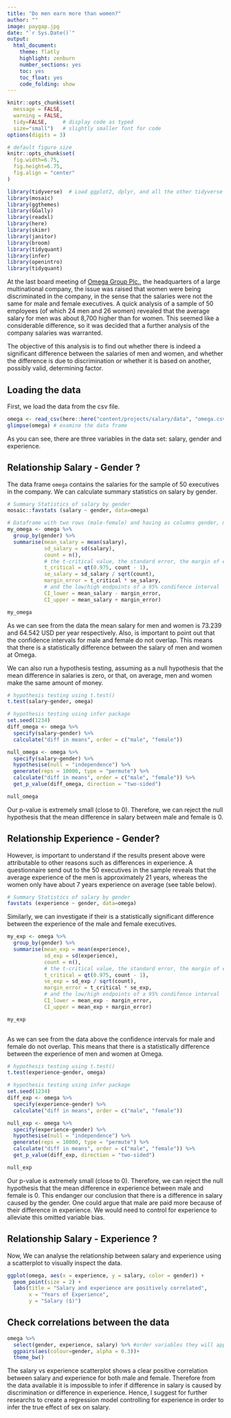```yaml
---
title: "Do men earn more than women?"
author: ""
image: paygap.jpg
date: "`r Sys.Date()`"
output:
  html_document:
    theme: flatly
    highlight: zenburn
    number_sections: yes
    toc: yes
    toc_float: yes
    code_folding: show
---
```



```r
knitr::opts_chunk$set(
  message = FALSE, 
  warning = FALSE, 
  tidy=FALSE,     # display code as typed
  size="small")   # slightly smaller font for code
options(digits = 3)

# default figure size
knitr::opts_chunk$set(
  fig.width=6.75, 
  fig.height=6.75,
  fig.align = "center"
)
```


```r
library(tidyverse)  # Load ggplot2, dplyr, and all the other tidyverse packages
library(mosaic)
library(ggthemes)
library(GGally)
library(readxl)
library(here)
library(skimr)
library(janitor)
library(broom)
library(tidyquant)
library(infer)
library(openintro)
library(tidyquant)
```


At the last board meeting of [Omega Group Plc.](https://www.omegaplc.co.uk), the headquarters of a large multinational company, the issue was raised that women were being discriminated in the company, in the sense that the salaries were not the same for male and female executives. A quick analysis of a sample of 50 employees (of which 24 men and 26 women) revealed that the average salary for men was about 8,700 higher than for women. This seemed like a considerable difference, so it was decided that a further analysis of the company salaries was warranted. 

The objective of this analysis is to find out whether there is indeed a significant difference between the salaries of men and women, and whether the difference is due to discrimination or whether it is based on another, possibly valid, determining factor. 

## Loading the data

First, we load the data from the csv file.

```r
omega <- read_csv(here::here("content/projects/salary/data", "omega.csv"))
glimpse(omega) # examine the data frame
```

As you can see, there are three variables in the data set: salary, gender and experience.

## Relationship Salary - Gender ?

The data frame `omega`  contains the salaries for the sample of 50 executives in the company. We can calculate summary statistics on salary by gender. 

```r
# Summary Statistics of salary by gender
mosaic::favstats (salary ~ gender, data=omega)

# Dataframe with two rows (male-female) and having as columns gender, mean, SD, sample size, 
my_omega <- omega %>% 
  group_by(gender) %>% 
  summarise(mean_salary = mean(salary),
            sd_salary = sd(salary),
            count = n(), 
            # the t-critical value, the standard error, the margin of error, 
            t_critical = qt(0.975, count - 1),
            se_salary = sd_salary / sqrt(count),
            margin_error = t_critical * se_salary,
            # and the low/high endpoints of a 95% condifence interval
            CI_lower = mean_salary - margin_error,
            CI_upper = mean_salary + margin_error)

my_omega


```

As we can see from the data the mean salary for men and women is 73.239 and 64.542 USD per year respectively. Also, is important to point out that the confidence intervals for male and female do not overlap. This means that there is a statistically difference between the salary of men and women at Omega.

We can also run a hypothesis testing, assuming as a null hypothesis that the mean difference in salaries is zero, or that, on average, men and women make the same amount of money. 

```r
# hypothesis testing using t.test() 
t.test(salary~gender, omega)

# hypothesis testing using infer package
set.seed(1234)
diff_omega <- omega %>% 
  specify(salary~gender) %>% 
  calculate("diff in means", order = c("male", "female"))

null_omega <- omega %>% 
  specify(salary~gender) %>% 
  hypothesise(null = "independence") %>% 
  generate(reps = 10000, type = "permute") %>% 
  calculate("diff in means", order = c("male", "female")) %>% 
  get_p_value(diff_omega, direction = "two-sided")

null_omega

```

Our p-value is extremely small (close to 0). Therefore, we can reject the null hypothesis that the mean difference in salary between male and female is 0.

## Relationship Experience - Gender?

However, is important to understand if the results present above were attributable to other reasons such as differences in experience. A questionnaire send out to the 50 executives in the sample reveals that the average experience of the men is approximately 21 years, whereas the women only have about 7 years experience on average (see table below).

```r
# Summary Statistics of salary by gender
favstats (experience ~ gender, data=omega)

```
Similarly, we can investigate if their is a statistically significant difference between the experience of the male and female executives.

```r
my_exp <- omega %>% 
  group_by(gender) %>% 
  summarise(mean_exp = mean(experience),
            sd_exp = sd(experience),
            count = n(), 
            # the t-critical value, the standard error, the margin of error, 
            t_critical = qt(0.975, count - 1),
            se_exp = sd_exp / sqrt(count),
            margin_error = t_critical * se_exp,
            # and the low/high endpoints of a 95% condifence interval
            CI_lower = mean_exp - margin_error,
            CI_upper = mean_exp + margin_error)

my_exp
  
```
As we can see from the data above the confidence intervals for male and female do not overlap. This means that there is a statistically difference between the experience of men and women at Omega.

```r
# hypothesis testing using t.test() 
t.test(experience~gender, omega)

# hypothesis testing using infer package
set.seed(1234)
diff_exp <- omega %>% 
  specify(experience~gender) %>% 
  calculate("diff in means", order = c("male", "female"))

null_exp <- omega %>% 
  specify(experience~gender) %>% 
  hypothesise(null = "independence") %>% 
  generate(reps = 10000, type = "permute") %>% 
  calculate("diff in means", order = c("male", "female")) %>% 
  get_p_value(diff_exp, direction = "two-sided")

null_exp
```
Our p-value is extremely small (close to 0). Therefore, we can reject the null hypothesis that the mean difference in experience between male and female is 0. This endanger our conclusion that there is a difference in salary caused by the gender. One could argue that male are paid more because of their difference in experience. We would need to control for experience to alleviate this omitted variable bias.  

## Relationship Salary - Experience ?

Now, We can analyse the relationship between salary and experience using a scatterplot to visually inspect the data.


```r
ggplot(omega, aes(x = experience, y = salary, color = gender)) +
  geom_point(size = 2) +
  labs(title = "Salary and experience are positively correlated",
       x = "Years of Experience",
       y = "Salary ($)")

```


## Check correlations between the data

```r
omega %>% 
  select(gender, experience, salary) %>% #order variables they will appear in ggpairs()
  ggpairs(aes(colour=gender, alpha = 0.3))+
  theme_bw()
```

The salary vs experience scatterplot shows a clear positive correlation between salary and experience for both male and female. Therefore from the data available it is impossible to infer if difference in salary is caused by discrimination or difference in experience. Hence, I suggest for further researchs to create a regression model controlling for experience in order to infer the true effect of sex on salary.
